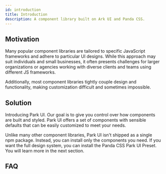 ```yaml
---
id: introduction
title: Introduction
description: A component library built on Ark UI and Panda CSS.
---
```


## Motivation

Many popular component libraries are tailored to specific JavaScript frameworks and adhere to particular UI designs. While this approach may suit individuals and small businesses, it often presents challenges for larger organizations or agencies working with diverse clients and teams using different JS frameworks.

Additionally, most component libraries tightly couple design and functionality, making customization difficult and sometimes impossible.

## Solution

Introducing Park UI. Our goal is to give you control over how components are built and styled. Park UI offers a set of components with sensible defaults that can be easily customized to meet your needs.

Unlike many other component libraries, Park UI isn't shipped as a single npm package. Instead, you can install only the components you need. If you want the full design system, you can install the Panda CSS Park UI Preset. You will learn more in the next section.

## FAQ

<Faq />
